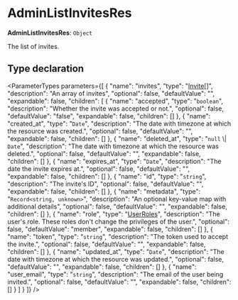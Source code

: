 
# AdminListInvitesRes

 **AdminListInvitesRes**: `Object`

The list of invites.

## Type declaration

<ParameterTypes parameters={[
  {
    "name": "invites",
    "type": "[Invite](../classes/medusa.Invite.mdx)[]",
    "description": "An array of invites",
    "optional": false,
    "defaultValue": "",
    "expandable": false,
    "children": [
      {
        "name": "accepted",
        "type": "`boolean`",
        "description": "Whether the invite was accepted or not.",
        "optional": false,
        "defaultValue": "false",
        "expandable": false,
        "children": []
      },
      {
        "name": "created_at",
        "type": "`Date`",
        "description": "The date with timezone at which the resource was created.",
        "optional": false,
        "defaultValue": "",
        "expandable": false,
        "children": []
      },
      {
        "name": "deleted_at",
        "type": "`null` \\| `Date`",
        "description": "The date with timezone at which the resource was deleted.",
        "optional": false,
        "defaultValue": "",
        "expandable": false,
        "children": []
      },
      {
        "name": "expires_at",
        "type": "`Date`",
        "description": "The date the invite expires at.",
        "optional": false,
        "defaultValue": "",
        "expandable": false,
        "children": []
      },
      {
        "name": "id",
        "type": "`string`",
        "description": "The invite's ID",
        "optional": false,
        "defaultValue": "",
        "expandable": false,
        "children": []
      },
      {
        "name": "metadata",
        "type": "`Record<string, unknown>`",
        "description": "An optional key-value map with additional details",
        "optional": false,
        "defaultValue": "",
        "expandable": false,
        "children": []
      },
      {
        "name": "role",
        "type": "[UserRoles](../enums/medusa.UserRoles.mdx)",
        "description": "The user's role. These roles don't change the privileges of the user.",
        "optional": false,
        "defaultValue": "member",
        "expandable": false,
        "children": []
      },
      {
        "name": "token",
        "type": "`string`",
        "description": "The token used to accept the invite.",
        "optional": false,
        "defaultValue": "",
        "expandable": false,
        "children": []
      },
      {
        "name": "updated_at",
        "type": "`Date`",
        "description": "The date with timezone at which the resource was updated.",
        "optional": false,
        "defaultValue": "",
        "expandable": false,
        "children": []
      },
      {
        "name": "user_email",
        "type": "`string`",
        "description": "The email of the user being invited.",
        "optional": false,
        "defaultValue": "",
        "expandable": false,
        "children": []
      }
    ]
  }
]} />

